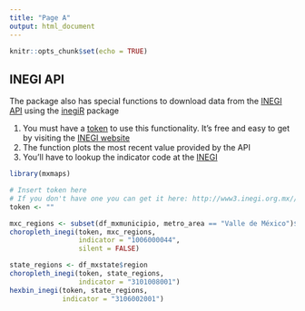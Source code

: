 ```yaml
---
title: "Page A"
output: html_document
---
```


```r
knitr::opts_chunk$set(echo = TRUE)
```

## INEGI API

The package also has special functions to download data from the [INEGI API](http://www.inegi.org.mx/desarrolladores/indicadores/apiindicadores.aspx) using the [inegiR]() package

1) You must have a [token](http://www3.inegi.org.mx//sistemas/api/indicadores/v1/tokenVerify.aspx) to use this functionality. It's free and easy to get by visiting the [INEGI website](http://www3.inegi.org.mx//sistemas/api/indicadores/v1/tokenVerify.aspx)
2) The function plots the most recent value provided by the API
3) You'll have to lookup the indicator code at the [INEGI](http://www.inegi.org.mx/desarrolladores/indicadores/apiindicadores.aspx)

```r
library(mxmaps)

# Insert token here
# If you don't have one you can get it here: http://www3.inegi.org.mx//sistemas/api/indicadores/v1/tokenVerify.aspx
token <- ""

mxc_regions <- subset(df_mxmunicipio, metro_area == "Valle de México")$region
choropleth_inegi(token, mxc_regions, 
                 indicator = "1006000044", 
                 silent = FALSE)

state_regions <- df_mxstate$region
choropleth_inegi(token, state_regions, 
                 indicator = "3101008001")
hexbin_inegi(token, state_regions, 
             indicator = "3106002001")
```
